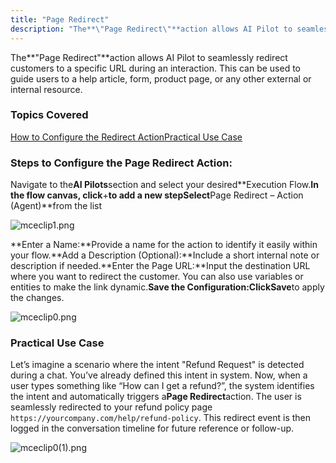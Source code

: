 ```yaml
---
title: "Page Redirect"
description: "The**\"Page Redirect\"**action allows AI Pilot to seamlessly redirect customers to a specific URL during an interaction. This can be used to guide users..."
---
```


The**"Page Redirect"**action allows AI Pilot to seamlessly redirect customers to a specific URL during an interaction. This can be used to guide users to a help article, form, product page, or any other external or internal resource.

### Topics Covered

[How to Configure the Redirect Action](https://support.salesmate.io/hc/en-us/articles/45880360513049-Page-Redirect#h_01JW7S56PJ2X09T40NWKZEG3CX)[Practical Use Case](https://support.salesmate.io/hc/en-us/articles/45880360513049-Page-Redirect#h_01JWGQQ1WZR12YVPSQ5YPZS4YG)

### Steps to Configure the Page Redirect Action:

Navigate to the**AI Pilots**section and select your desired**Execution Flow.**In the flow canvas, click**+**to add a new stepSelect**Page Redirect – Action (Agent)**from the list

![mceclip1.png](./images/mceclip1-7.png)

**Enter a Name:**Provide a name for the action to identify it easily within your flow.**Add a Description (Optional):**Include a short internal note or description if needed.**Enter the Page URL:**Input the destination URL where you want to redirect the customer. You can also use variables or entities to make the link dynamic.**Save the Configuration:**Click**Save**to apply the changes.

![mceclip0.png](./images/mceclip0-9.png)

### Practical Use Case

Let’s imagine a scenario where the intent "Refund Request" is detected during a chat. You’ve already defined this intent in system. Now, when a user types something like “How can I get a refund?”, the system identifies the intent and automatically triggers a**Page Redirect**action. The user is seamlessly redirected to your refund policy page `https://yourcompany.com/help/refund-policy`. This redirect event is then logged in the conversation timeline for future reference or follow-up.

![mceclip0(1).png](./images/mceclip01.png)
